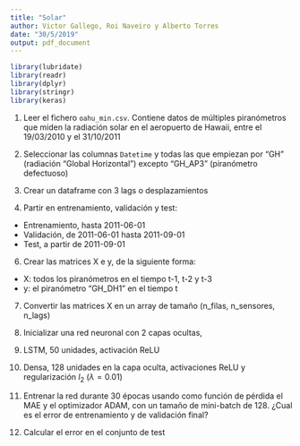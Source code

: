 ```yaml
---
title: "Solar"
author: Victor Gallego, Roi Naveiro y Alberto Torres
date: "30/5/2019"
output: pdf_document
---
```


```r
library(lubridate)
library(readr)
library(dplyr)
library(stringr)
library(keras)
```

1. Leer el fichero `oahu_min.csv`. Contiene datos de múltiples piranómetros que miden la radiación solar en el aeropuerto de Hawaii, entre el 19/03/2010 y el 31/10/2011

2. Seleccionar las columnas `Datetime` y todas las que empiezan por "GH" (radiación "Global Horizontal") excepto "GH_AP3" (piranómetro defectuoso)

3. Crear un dataframe con 3 lags o desplazamientos

5. Partir en entrenamiento, validación y test:

  * Entrenamiento, hasta 2011-06-01
  * Validación, de 2011-06-01 hasta 2011-09-01
  * Test, a partir de 2011-09-01

6. Crear las matrices X e y, de la siguiente forma:

  * X: todos los piranómetros en el tiempo t-1, t-2 y t-3
  * y: el piranómetro "GH_DH1" en el tiempo t

7. Convertir las matrices X en un array de tamaño (n_filas, n_sensores, n_lags)

8. Inicializar una red neuronal con 2 capas ocultas, 

  1. LSTM, 50 unidades, activación ReLU
  
  2. Densa, 128 unidades en la capa oculta, activaciones ReLU y regularización $l_2$ ($\lambda = 0.01$)

9. Entrenar la red durante 30 épocas usando como función de pérdida el MAE y el optimizador ADAM, con un tamaño de mini-batch de 128. ¿Cual es el error de entrenamiento y de validación final?

10. Calcular el error en el conjunto de test
